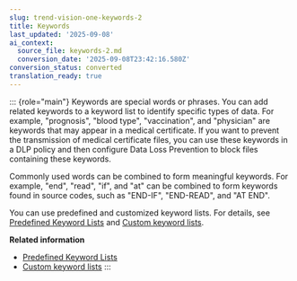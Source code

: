 ```yaml
---
slug: trend-vision-one-keywords-2
title: Keywords
last_updated: '2025-09-08'
ai_context:
  source_file: keywords-2.md
  conversion_date: '2025-09-08T23:42:16.580Z'
conversion_status: converted
translation_ready: true
---
```


::: {role="main"}
Keywords are special words or phrases. You can add related keywords to a keyword list to identify specific types of data. For example, "prognosis", "blood type", "vaccination", and "physician" are keywords that may appear in a medical certificate. If you want to prevent the transmission of medical certificate files, you can use these keywords in a DLP policy and then configure Data Loss Prevention to block files containing these keywords.

Commonly used words can be combined to form meaningful keywords. For example, "end", "read", "if", and "at" can be combined to form keywords found in source codes, such as "END-IF", "END-READ", and "AT END".

You can use predefined and customized keyword lists. For details, see [Predefined Keyword Lists](predefined-keyword-lists.mdx) and [Custom keyword lists](custom-keyword-lists.mdx).

**Related information**

- [Predefined Keyword Lists](predefined-keyword-lists-2.mdx)
- [Custom keyword lists](custom-keyword-lists-3.mdx)
:::
